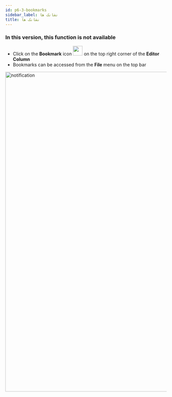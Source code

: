 ```yaml
---
id: p6-3-bookmarks
sidebar_label: نشانک ها
title: نشانک ها
---
```


<h3> In this version, this function is not available </h3>

- Click on the **Bookmark** icon <img src="/autographaAssetsV2/how-to/bookmark.png" width="30px" alt=""/> on the top right corner of the **Editor Column**
- Bookmarks can be accessed from the **File** menu on the top bar

<img src="/assets/bookmarks.png"  width="1000px" alt="notification"/>
